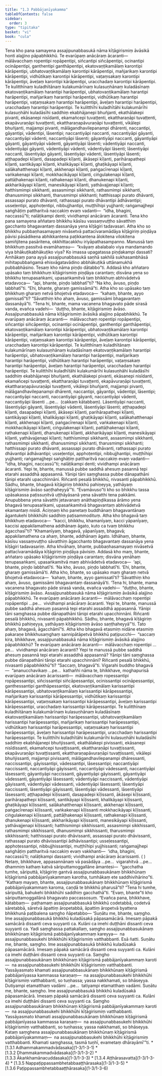 ```yaml
---
title: "1.3 Pabbājanīyakamma"
tableOfContents: false
sidebar:
  order: 3
type: "tipitaka"
basket: "vi"
book: "cula"
---
```



<DynamicBreadcrumb />

<Division number="21" book="cula" bookNo="4" page="22">

<Paragraph number="118" book="cula">
Tena kho pana samayena assajipunabbasukā nāma kīṭāgirismiṃ āvāsikā honti alajjino pāpabhikkhū. Te evarūpaṃ anācāraṃ ācaranti—  mālāvacchaṃ ropentipi ropāpentipi, siñcantipi siñcāpentipi, ocinantipi ocināpentipi, ganthentipi ganthāpentipi, ekatovaṇṭikamālaṃ karontipi kārāpentipi, ubhatovaṇṭikamālaṃ karontipi kārāpentipi, mañjarikaṃ karontipi kārāpentipi, vidhūtikaṃ karontipi kārāpentipi, vaṭaṃsakaṃ karontipi kārāpentipi, āveḷaṃ karontipi kārāpentipi, uracchadaṃ karontipi kārāpentipi. Te kulitthīnaṃ kuladhītānaṃ kulakumārīnaṃ kulasuṇhānaṃ kuladāsīnaṃ ekatovaṇṭikamālaṃ harantipi harāpentipi, ubhatovaṇṭikamālaṃ harantipi harāpentipi, mañjarikaṃ harantipi harāpentipi, vidhūtikaṃ harantipi harāpentipi, vaṭaṃsakaṃ harantipi harāpentipi, āveḷaṃ harantipi harāpentipi, uracchadaṃ harantipi harāpentipi. Te kulitthīhi kuladhītāhi kulakumārīhi kulasuṇhāhi kuladāsīhi saddhiṃ ekabhājanepi bhuñjanti, ekathālakepi pivanti, ekāsanepi nisīdanti, ekamañcepi tuvaṭṭenti, ekattharaṇāpi tuvaṭṭenti, ekapāvuraṇāpi tuvaṭṭenti, ekattharaṇapāvuraṇāpi tuvaṭṭenti, vikālepi bhuñjanti, majjampi pivanti, mālāgandhavilepanampi dhārenti, naccantipi, gāyantipi, vādentipi, lāsentipi; naccantiyāpi naccanti, naccantiyāpi gāyanti, naccantiyāpi vādenti, naccantiyāpi lāsenti; gāyantiyāpi naccanti, gāyantiyāpi gāyanti, gāyantiyāpi vādenti, gāyantiyāpi lāsenti; vādentiyāpi naccanti, vādentiyāpi gāyanti, vādentiyāpi vādenti, vādentiyāpi lāsenti; lāsentiyāpi naccanti, lāsentiyāpi gāyanti, lāsentiyāpi vādenti, lāsentiyāpi lāsenti; aṭṭhapadepi kīḷanti, dasapadepi kīḷanti, ākāsepi kīḷanti, parihārapathepi kīḷanti, santikāyapi kīḷanti, khalikāyapi kīḷanti, ghaṭikāyapi kīḷanti, salākahatthenapi kīḷanti, akkhenapi kīḷanti, paṅgacīrenapi kīḷanti, vaṅkakenapi kīḷanti, mokkhacikāyapi kīḷanti, ciṅgulakenapi kīḷanti, pattāḷhakenapi kīḷanti, rathakenapi kīḷanti, dhanukenapi kīḷanti, akkharikāyapi kīḷanti, manesikāyapi kīḷanti, yathāvajjenapi kīḷanti; hatthismimpi sikkhanti, assasmimpi sikkhanti, rathasmimpi sikkhanti, dhanusmimpi sikkhanti, tharusmimpi sikkhanti; hatthissapi purato dhāvanti, assassapi purato dhāvanti, rathassapi purato dhāvantipi ādhāvantipi; usseḷentipi, apphoṭentipi, nibbujjhantipi, muṭṭhīhipi yujjhanti; raṅgamajjhepi saṅghāṭiṃ pattharitvā naccakiṃ evaṃ vadanti—  “idha, bhagini, naccassū”ti; nalāṭikampi denti; vividhampi anācāraṃ ācaranti.


</Paragraph>

</Division>
<Division number="22" book="cula" bookNo="4" page="24">

<Paragraph number="119" book="cula">
Tena kho pana samayena aññataro bhikkhu kāsīsu vassaṃvuṭṭho sāvatthiṃ gacchanto bhagavantaṃ dassanāya yena kīṭāgiri tadavasari. Atha kho so bhikkhu pubbaṇhasamayaṃ nivāsetvā pattacīvaramādāya kīṭāgiriṃ piṇḍāya pāvisi pāsādikena abhikkantena paṭikkantena ālokitena vilokitena samiñjitena pasāritena, okkhittacakkhu iriyāpathasampanno. Manussā taṃ bhikkhuṃ passitvā evamāhaṃsu—  “kvāyaṃ abalabalo viya mandamando viya bhākuṭikabhākuṭiko viya? Ko imassa upagatassa piṇḍakampi dassati? Amhākaṃ pana ayyā assajipunabbasukā saṇhā sakhilā sukhasambhāsā mihitapubbaṅgamā ehisvāgatavādino abbhākuṭikā uttānamukhā pubbabhāsino. Tesaṃ kho nāma piṇḍo dātabbo”ti.


</Paragraph>

<Paragraph number="120" book="cula">
Addasā kho aññataro upāsako taṃ bhikkhuṃ kīṭāgirismiṃ piṇḍāya carantaṃ; disvāna yena so bhikkhu tenupasaṅkami, upasaṅkamitvā taṃ bhikkhuṃ abhivādetvā etadavoca—  “api, bhante, piṇḍo labbhatī”ti? “Na kho, āvuso, piṇḍo labbhatī”ti. “Ehi, bhante, gharaṃ gamissāmā”ti. Atha kho so upāsako taṃ bhikkhuṃ gharaṃ netvā bhojetvā etadavoca—  “kahaṃ, bhante, ayyo gamissatī”ti? “Sāvatthiṃ kho ahaṃ, āvuso, gamissāmi bhagavantaṃ dassanāyā”ti. “Tena hi, bhante, mama vacanena bhagavato pāde sirasā vanda, evañca vadehi—  ‘duṭṭho, bhante, kīṭāgirismiṃ āvāso. Assajipunabbasukā nāma kīṭāgirismiṃ āvāsikā alajjino pāpabhikkhū. Te evarūpaṃ anācāraṃ ācaranti—  mālāvacchaṃ ropentipi ropāpentipi, siñcantipi siñcāpentipi, ocinantipi ocināpentipi, ganthentipi ganthāpentipi, ekatovaṇṭikamālaṃ karontipi kārāpentipi, ubhatovaṇṭikamālaṃ karontipi kārāpentipi, mañjarikaṃ karontipi kārāpentipi, vidhūtikaṃ karontipi kārāpentipi, vaṭaṃsakaṃ karontipi kārāpentipi, āveḷaṃ karontipi kārāpentipi, uracchadaṃ karontipi kārāpentipi. Te kulitthīnaṃ kuladhītānaṃ kulakumārīnaṃ kulasuṇhānaṃ kuladāsīnaṃ ekatovaṇṭikamālaṃ harantipi harāpentipi, ubhatovaṇṭikamālaṃ harantipi harāpentipi, mañjarikaṃ harantipi harāpentipi, vidhūtikaṃ harantipi harāpentipi, vaṭaṃsakaṃ harantipi harāpentipi, āveḷaṃ harantipi harāpentipi, uracchadaṃ harantipi harāpentipi.


</Paragraph>

<Paragraph number="121" book="cula">
Te kulitthīhi kuladhītāhi kulakumārīhi kulasuṇhāhi kuladāsīhi saddhiṃ ekabhājanepi bhuñjanti, ekathālakepi pivanti, ekāsanepi nisīdanti, ekamañcepi tuvaṭṭenti, ekattharaṇāpi tuvaṭṭenti, ekapāvuraṇāpi tuvaṭṭenti, ekattharaṇapāvuraṇāpi tuvaṭṭenti, vikālepi bhuñjanti, majjampi pivanti, mālāgandhavilepanampi dhārenti, naccantipi, gāyantipi, vādentipi, lāsentipi; naccantiyāpi naccanti, naccantiyāpi gāyanti, naccantiyāpi vādenti, naccantiyāpi lāsenti …pe…  (cakkaṃ kātabbaṃ). Lāsentiyāpi naccanti, lāsentiyāpi gāyanti, lāsentiyāpi vādenti, lāsentiyāpi lāsenti; aṭṭhapadepi kīḷanti, dasapadepi kīḷanti, ākāsepi kīḷanti, parihārapathepi kīḷanti, santikāyapi kīḷanti, khalikāyapi kīḷanti, ghaṭikāyapi kīḷanti, salākahatthenapi kīḷanti, akkhenapi kīḷanti, paṅgacīrenapi kīḷanti, vaṅkakenapi kīḷanti, mokkhacikāyapi kīḷanti, ciṅgulakenapi kīḷanti, pattāḷhakenapi kīḷanti, rathakenapi kīḷanti, dhanukenapi kīḷanti, akkharikāyapi kīḷanti, manesikāyapi kīḷanti, yathāvajjenapi kīḷanti; hatthismimpi sikkhanti, assasmimpi sikkhanti, rathasmimpi sikkhanti, dhanusmimpi sikkhanti, tharusmimpi sikkhanti; hatthissapi purato dhāvanti, assassapi purato dhāvanti, rathassapi purato dhāvantipi ādhāvantipi; usseḷentipi, apphoṭentipi, nibbujjhantipi, muṭṭhīhipi yujjhanti; raṅgamajjhepi saṅghāṭiṃ pattharitvā naccakiṃ evaṃ vadanti—  “idha, bhagini, naccassū”ti; nalāṭikampi denti; vividhampi anācāraṃ ācaranti. Yepi te, bhante, manussā pubbe saddhā ahesuṃ pasannā tepi etarahi assaddhā appasannā. Yānipi tāni saṃghassa pubbe dānapathāni tānipi etarahi upacchinnāni. Riñcanti pesalā bhikkhū, nivasanti pāpabhikkhū. Sādhu, bhante, bhagavā kīṭāgiriṃ bhikkhū pahiṇeyya, yathāyaṃ kīṭāgirismiṃ āvāso saṇṭhaheyyā’”ti.


</Paragraph>

<Paragraph number="122" book="cula">
“Evamāvuso”ti kho so bhikkhu tassa upāsakassa paṭissuṇitvā uṭṭhāyāsanā yena sāvatthi tena pakkāmi. Anupubbena yena sāvatthi jetavanaṃ anāthapiṇḍikassa ārāmo yena bhagavā tenupasaṅkami, upasaṅkamitvā bhagavantaṃ abhivādetvā ekamantaṃ nisīdi. Āciṇṇaṃ kho panetaṃ buddhānaṃ bhagavantānaṃ āgantukehi bhikkhūhi saddhiṃ paṭisammodituṃ. Atha kho bhagavā taṃ bhikkhuṃ etadavoca—  “kacci, bhikkhu, khamanīyaṃ, kacci yāpanīyaṃ, kaccisi appakilamathena addhānaṃ āgato, kuto ca tvaṃ bhikkhu āgacchasī”ti? “Khamanīyaṃ, bhagavā, yāpanīyaṃ, bhagavā; appakilamathena ca ahaṃ, bhante, addhānaṃ āgato. Idhāhaṃ, bhante, kāsīsu vassaṃvuṭṭho sāvatthiṃ āgacchanto bhagavantaṃ dassanāya yena kīṭāgiri tadavasariṃ. Atha khvāhaṃ, bhante, pubbaṇhasamayaṃ nivāsetvā pattacīvaramādāya kīṭāgiriṃ piṇḍāya pāvisiṃ. Addasā kho maṃ, bhante, aññataro upāsako kīṭāgirismiṃ piṇḍāya carantaṃ; disvāna yenāhaṃ tenupasaṅkami, upasaṅkamitvā maṃ abhivādetvā etadavoca—  ‘api, bhante, piṇḍo labbhatī’ti. ‘Na kho, āvuso, piṇḍo labbhatī’ti. ‘Ehi, bhante, gharaṃ gamissāmā’ti. Atha kho, bhante, so upāsako maṃ gharaṃ netvā bhojetvā etadavoca—  ‘kahaṃ, bhante, ayyo gamissatī’ti? ‘Sāvatthiṃ kho ahaṃ, āvuso, gamissāmi bhagavantaṃ dassanāyā’ti. ‘Tena hi, bhante, mama vacanena bhagavato pāde sirasā vanda, evañca vadehi—  “duṭṭho, bhante, kīṭāgirismiṃ āvāso. Assajipunabbasukā nāma kīṭāgirismiṃ āvāsikā alajjino pāpabhikkhū. Te evarūpaṃ anācāraṃ ācaranti—  mālāvacchaṃ ropentipi ropāpentipi …pe…  vividhampi anācāraṃ ācaranti. Yepi te, bhante, manussā pubbe saddhā ahesuṃ pasannā tepi etarahi assaddhā appasannā. Yānipi tāni saṃghassa pubbe dānapathāni tānipi etarahi upacchinnāni. Riñcanti pesalā bhikkhū, nivasanti pāpabhikkhū. Sādhu, bhante, bhagavā kīṭāgiriṃ bhikkhū pahiṇeyya, yathāyaṃ kīṭāgirismiṃ āvāso saṇṭhaheyyā”’ti. Tato ahaṃ, bhagavā, āgacchāmī”ti.


</Paragraph>

</Division>
<Division number="23" book="cula" bookNo="4" page="26">

<Paragraph number="123" book="cula">
Atha kho bhagavā etasmiṃ nidāne etasmiṃ pakaraṇe bhikkhusaṃghaṃ sannipātāpetvā bhikkhū paṭipucchi—  “saccaṃ kira, bhikkhave, assajipunabbasukā nāma kīṭāgirismiṃ āvāsikā alajjino pāpabhikkhū? Te evarūpaṃ anācāraṃ ācaranti—  mālāvacchaṃ ropentipi …pe…  vividhampi anācāraṃ ācaranti? Yepi te manussā pubbe saddhā ahesuṃ pasannā tepi etarahi assaddhā appasannā? Yānipi tāni saṃghassa pubbe dānapathāni tānipi etarahi upacchinnāni? Riñcanti pesalā bhikkhū, nivasanti pāpabhikkhū”ti? “Saccaṃ, bhagavā”ti. Vigarahi buddho bhagavā—  “ananucchavikaṃ …pe…  kathañhi nāma te, bhikkhave, moghapurisā evarūpaṃ anācāraṃ ācarissanti—  mālāvacchaṃ ropessantipi ropāpessantipi, siñcissantipi siñcāpessantipi, ocinissantipi ocināpessantipi, ganthessantipi ganthāpessantipi, ekatovaṇṭikamālaṃ karissantipi kārāpessantipi, ubhatovaṇṭikamālaṃ karissantipi kārāpessantipi, mañjarikaṃ karissantipi kārāpessantipi, vidhūtikaṃ karissantipi kārāpessantipi, vaṭaṃsakaṃ karissantipi kārāpessantipi, āveḷaṃ karissantipi kārāpessantipi, uracchadaṃ karissantipi kārāpessantipi. Te kulitthīnaṃ kuladhītānaṃ kulakumārīnaṃ kulasuṇhānaṃ kuladāsīnaṃ ekatovaṇṭikamālaṃ harissantipi harāpessantipi, ubhatovaṇṭikamālaṃ harissantipi harāpessantipi, mañjarikaṃ harissantipi harāpessantipi, vidhūtikaṃ harissantipi harāpessantipi, vaṭaṃsakaṃ harissantipi harāpessantipi, āveḷaṃ harissantipi harāpessantipi, uracchadaṃ harissantipi harāpessantipi. Te kulitthīhi kuladhītāhi kulakumārīhi kulasuṇhāhi kuladāsīhi saddhiṃ ekabhājanepi bhuñjissanti, ekathālakepi pivissanti, ekāsanepi nisīdissanti, ekamañcepi tuvaṭṭissanti, ekattharaṇāpi tuvaṭṭissanti, ekapāvuraṇāpi tuvaṭṭissanti, ekattharaṇapāvuraṇāpi tuvaṭṭissanti, vikālepi bhuñjissanti, majjampi pivissanti, mālāgandhavilepanampi dhāressanti, naccissantipi, gāyissantipi, vādessantipi, lāsessantipi; naccantiyāpi naccissanti, naccantiyāpi gāyissanti, naccantiyāpi vādessanti, naccantiyāpi lāsessanti; gāyantiyāpi naccissanti, gāyantiyāpi gāyissanti, gāyantiyāpi vādessanti, gāyantiyāpi lāsessanti; vādentiyāpi naccissanti, vādentiyāpi gāyissanti, vādentiyāpi vādessanti, vādentiyāpi lāsessanti; lāsentiyāpi naccissanti, lāsentiyāpi gāyissanti, lāsentiyāpi vādessanti, lāsentiyāpi lāsessanti; aṭṭhapadepi kīḷissanti, dasapadepi kīḷissanti, ākāsepi kīḷissanti, parihārapathepi kīḷissanti, santikāyapi kīḷissanti, khalikāyapi kīḷissanti, ghaṭikāyapi kīḷissanti, salākahatthenapi kīḷissanti, akkhenapi kīḷissanti, paṅgacīrenapi kīḷissanti, vaṅkakenapi kīḷissanti mokkhacikāyapi kīḷissanti, ciṅgulakenapi kīḷissanti, pattāḷhakenapi kīḷissanti, rathakenapi kīḷissanti, dhanukenapi kīḷissanti, akkharikāyapi kīḷissanti, manesikāyapi kīḷissanti, yathāvajjenapi kīḷissanti; hatthismimpi sikkhissanti, assasmimpi sikkhissanti, rathasmimpi sikkhissanti, dhanusmimpi sikkhissanti, tharusmimpi sikkhissanti; hatthissapi purato dhāvissanti, assassapi purato dhāvissanti, rathassapi purato dhāvissantipi ādhāvissantipi; usseḷessantipi, apphoṭessantipi, nibbujjhissantipi, muṭṭhīhipi yujjhissanti; raṅgamajjhepi saṅghāṭiṃ pattharitvā naccakiṃ evaṃ vakkhanti—  ‘idha, bhagini, naccassū’ti; nalāṭikampi dassanti; vividhampi anācāraṃ ācarissanti. ( ) Netaṃ, bhikkhave, appasannānaṃ vā pasādāya …pe…  vigarahitvā …pe…  dhammiṃ kathaṃ katvā sāriputtamoggallāne āmantesi—  “gacchatha tumhe, sāriputtā, kīṭāgiriṃ gantvā assajipunabbasukānaṃ bhikkhūnaṃ kīṭāgirismā pabbājanīyakammaṃ karotha, tumhākaṃ ete saddhivihārino”ti.


</Paragraph>

<Paragraph number="124" book="cula">
“Kathaṃ mayaṃ, bhante, assajipunabbasukānaṃ bhikkhūnaṃ kīṭāgirismā pabbājanīyakammaṃ karoma, caṇḍā te bhikkhū pharusā”ti? “Tena hi tumhe, sāriputtā, bahukehi bhikkhūhi saddhiṃ gacchathā”ti. “Evaṃ, bhante”ti kho sāriputtamoggallānā bhagavato paccassosuṃ. “Evañca pana, bhikkhave, kātabbaṃ—  paṭhamaṃ assajipunabbasukā bhikkhū codetabbā, codetvā sāretabbā, sāretvā āpattiṃ āropetabbā, āpattiṃ āropetvā byattena bhikkhunā paṭibalena saṃgho ñāpetabbo—


</Paragraph>

</Division>
<Division number="24" book="cula" bookNo="4" page="28">

<Paragraph number="125" book="cula">
‘Suṇātu me, bhante, saṃgho. Ime assajipunabbasukā bhikkhū kuladūsakā pāpasamācārā. Imesaṃ pāpakā samācārā dissanti ceva suyyanti ca. Kulāni ca imehi duṭṭhāni dissanti ceva suyyanti ca. Yadi saṃghassa pattakallaṃ, saṃgho assajipunabbasukānaṃ bhikkhūnaṃ kīṭāgirismā pabbājanīyakammaṃ kareyya—  na assajipunabbasukehi bhikkhūhi kīṭāgirismiṃ vatthabbanti. Esā ñatti.


</Paragraph>

<Paragraph number="126" book="cula">
Suṇātu me, bhante, saṃgho. Ime assajipunabbasukā bhikkhū kuladūsakā pāpasamācārā. Imesaṃ pāpakā samācārā dissanti ceva suyyanti ca. Kulāni ca imehi duṭṭhāni dissanti ceva suyyanti ca. Saṃgho assajipunabbasukānaṃ bhikkhūnaṃ kīṭāgirismā pabbājanīyakammaṃ karoti—  na assajipunabbasukehi bhikkhūhi kīṭāgirismiṃ vatthabbanti. Yassāyasmato khamati assajipunabbasukānaṃ bhikkhūnaṃ kīṭāgirismā pabbājanīyassa kammassa karaṇaṃ—  na assajipunabbasukehi bhikkhūhi kīṭāgirismiṃ vatthabbanti, so tuṇhassa; yassa nakkhamati, so bhāseyya.


</Paragraph>

<Paragraph number="127" book="cula">
Dutiyampi etamatthaṃ vadāmi …pe…  tatiyampi etamatthaṃ vadāmi. Suṇātu me, bhante, saṃgho. Ime assajipunabbasukā bhikkhū kuladūsakā pāpasamācārā. Imesaṃ pāpakā samācārā dissanti ceva suyyanti ca. Kulāni ca imehi duṭṭhāni dissanti ceva suyyanti ca. Saṃgho assajipunabbasukānaṃ bhikkhūnaṃ kīṭāgirismā pabbājanīyakammaṃ karoti—  na assajipunabbasukehi bhikkhūhi kīṭāgirismiṃ vatthabbanti. Yassāyasmato khamati assajipunabbasukānaṃ bhikkhūnaṃ kīṭāgirismā pabbājanīyassa kammassa karaṇaṃ—  na assajipunabbasukehi bhikkhūhi kīṭāgirismiṃ vatthabbanti, so tuṇhassa; yassa nakkhamati, so bhāseyya.


</Paragraph>

<Paragraph number="128" book="cula">
Kataṃ saṃghena assajipunabbasukānaṃ bhikkhūnaṃ kīṭāgirismā pabbājanīyakammaṃ—  na assajipunabbasukehi bhikkhūhi kīṭāgirismiṃ vatthabbanti. Khamati saṃghassa, tasmā tuṇhī, evametaṃ dhārayāmī’”ti.

</Paragraph>
</Division>

<TableOfContents book="cula" section="1.3">
* [1.3.1 Adhammakammadvādasaka](1-3/1-3-1)
* [1.3.2 Dhammakammadvādasaka](1-3/1-3-2)
* [1.3.3 Ākaṅkhamānacuddasaka](1-3/1-3-3)
* [1.3.4 Aṭṭhārasavatta](1-3/1-3-4)
* [1.3.5 Nappaṭippassambhetabbaaṭṭhārasaka](1-3/1-3-5)
* [1.3.6 Paṭippassambhetabbaaṭṭhārasaka](1-3/1-3-6)
</TableOfContents>